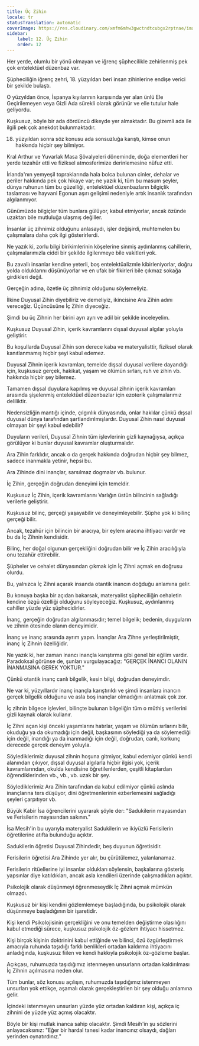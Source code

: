 ```yaml
---
title: Üç Zihin
locale: tr
statusTranslation: automatic
coverImage: https://res.cloudinary.com/xmfm6mhw3gwctndtcubgx2rptnae/image/upload/v1741354419/small_cover_la_gran_rebelion_28716e29d2.webp
sidebar:
    label: 12. Üç Zihin
    order: 12
---
```

Her yerde, olumlu bir yönü olmayan ve iğrenç şüphecilikle zehirlenmiş pek çok entelektüel düzenbaz var.

Şüpheciliğin iğrenç zehri, 18. yüzyıldan beri insan zihinlerine endişe verici bir şekilde bulaştı.

O yüzyıldan önce, İspanya kıyılarının karşısında yer alan ünlü Ele Geçirilemeyen veya Gizli Ada sürekli olarak görünür ve elle tutulur hale geliyordu.

Kuşkusuz, böyle bir ada dördüncü dikeyde yer almaktadır. Bu gizemli ada ile ilgili pek çok anekdot bulunmaktadır.

18. yüzyıldan sonra söz konusu ada sonsuzluğa karıştı, kimse onun hakkında hiçbir şey bilmiyor.

Kral Arthur ve Yuvarlak Masa Şövalyeleri döneminde, doğa elementleri her yerde tezahür etti ve fiziksel atmosferimize derinlemesine nüfuz etti.

İrlanda'nın yemyeşil topraklarında hala bolca bulunan cinler, dehalar ve periler hakkında pek çok hikaye var; ne yazık ki, tüm bu masum şeyler, dünya ruhunun tüm bu güzelliği, entelektüel düzenbazların bilgiçlik taslaması ve hayvani Egonun aşırı gelişimi nedeniyle artık insanlık tarafından algılanmıyor.

Günümüzde bilgiçler tüm bunlara gülüyor, kabul etmiyorlar, ancak özünde uzaktan bile mutluluğa ulaşmış değiller.

İnsanlar üç zihnimiz olduğunu anlasaydı, işler değişirdi, muhtemelen bu çalışmalara daha çok ilgi gösterirlerdi.

Ne yazık ki, zorlu bilgi birikimlerinin köşelerine sinmiş aydınlanmış cahillerin, çalışmalarımızla ciddi bir şekilde ilgilenmeye bile vakitleri yok.

Bu zavallı insanlar kendine yeterli, boş entelektüalizmle kibirleniyorlar, doğru yolda olduklarını düşünüyorlar ve en ufak bir fikirleri bile çıkmaz sokağa girdikleri değil.

Gerçeğin adına, özetle üç zihnimiz olduğunu söylemeliyiz.

İlkine Duyusal Zihin diyebiliriz ve demeliyiz, ikincisine Ara Zihin adını vereceğiz. Üçüncüsüne İç Zihin diyeceğiz.

Şimdi bu üç Zihnin her birini ayrı ayrı ve adil bir şekilde inceleyelim.

Kuşkusuz Duyusal Zihin, içerik kavramlarını dışsal duyusal algılar yoluyla geliştirir.

Bu koşullarda Duyusal Zihin son derece kaba ve materyalisttir, fiziksel olarak kanıtlanmamış hiçbir şeyi kabul edemez.

Duyusal Zihnin içerik kavramları, temelde dışsal duyusal verilere dayandığı için, kuşkusuz gerçek, hakikat, yaşam ve ölümün sırları, ruh ve zihin vb. hakkında hiçbir şey bilemez.

Tamamen dışsal duyulara kapılmış ve duyusal zihnin içerik kavramları arasında şişelenmiş entelektüel düzenbazlar için ezoterik çalışmalarımız deliliktir.

Nedensizliğin mantığı içinde, çılgınlık dünyasında, onlar haklılar çünkü dışsal duyusal dünya tarafından şartlandırılmışlardır. Duyusal Zihin nasıl duyusal olmayan bir şeyi kabul edebilir?

Duyuların verileri, Duyusal Zihnin tüm işlevlerinin gizli kaynağıysa, açıkça görülüyor ki bunlar duyusal kavramlar oluşturmalıdır.

Ara Zihin farklıdır, ancak o da gerçek hakkında doğrudan hiçbir şey bilmez, sadece inanmakla yetinir, hepsi bu.

Ara Zihinde dini inançlar, sarsılmaz dogmalar vb. bulunur.

İç Zihin, gerçeğin doğrudan deneyimi için temeldir.

Kuşkusuz İç Zihin, içerik kavramlarını Varlığın üstün bilincinin sağladığı verilerle geliştirir.

Kuşkusuz bilinç, gerçeği yaşayabilir ve deneyimleyebilir. Şüphe yok ki bilinç gerçeği bilir.

Ancak, tezahür için bilincin bir aracıya, bir eylem aracına ihtiyacı vardır ve bu da İç Zihnin kendisidir.

Bilinç, her doğal olgunun gerçekliğini doğrudan bilir ve İç Zihin aracılığıyla onu tezahür ettirebilir.

Şüpheler ve cehalet dünyasından çıkmak için İç Zihni açmak en doğrusu olurdu.

Bu, yalnızca İç Zihni açarak insanda otantik inancın doğduğu anlamına gelir.

Bu konuya başka bir açıdan bakarsak, materyalist şüpheciliğin cehaletin kendine özgü özelliği olduğunu söyleyeceğiz. Kuşkusuz, aydınlanmış cahiller yüzde yüz şüphecidirler.

İnanç, gerçeğin doğrudan algılanmasıdır; temel bilgelik; bedenin, duyguların ve zihnin ötesinde olanın deneyimidir.

İnanç ve inanç arasında ayrım yapın. İnançlar Ara Zihne yerleştirilmiştir, inanç İç Zihnin özelliğidir.

Ne yazık ki, her zaman inancı inançla karıştırma gibi genel bir eğilim vardır. Paradoksal görünse de, şunları vurgulayacağız: "GERÇEK İNANCI OLANIN İNANMASINA GEREK YOKTUR."

Çünkü otantik inanç canlı bilgelik, kesin bilgi, doğrudan deneyimdir.

Ne var ki, yüzyıllardır inanç inançla karıştırıldı ve şimdi insanlara inancın gerçek bilgelik olduğunu ve asla boş inançlar olmadığını anlatmak çok zor.

İç zihnin bilgece işlevleri, bilinçte bulunan bilgeliğin tüm o müthiş verilerini gizli kaynak olarak kullanır.

İç Zihni açan kişi önceki yaşamlarını hatırlar, yaşam ve ölümün sırlarını bilir, okuduğu ya da okumadığı için değil, başkasının söylediği ya da söylemediği için değil, inandığı ya da inanmadığı için değil, doğrudan, canlı, korkunç derecede gerçek deneyim yoluyla.

Söylediklerimiz duyusal zihnin hoşuna gitmiyor, kabul edemiyor çünkü kendi alanından çıkıyor, dışsal duyusal algılarla hiçbir ilgisi yok, içerik kavramlarından, okulda kendisine öğretilenlerden, çeşitli kitaplardan öğrendiklerinden vb., vb., vb. uzak bir şey.

Söylediklerimiz Ara Zihin tarafından da kabul edilmiyor çünkü aslında inançlarına ters düşüyor, dini öğretmenlerinin ezberlemesini sağladığı şeyleri çarpıtıyor vb.

Büyük Kabir İsa öğrencilerini uyararak şöyle der: "Sadukilerin mayasından ve Ferisilerin mayasından sakının."

İsa Mesih'in bu uyarıyla materyalist Sadukilerin ve ikiyüzlü Ferisilerin öğretilerine atıfta bulunduğu açıktır.

Sadukilerin öğretisi Duyusal Zihindedir, beş duyunun öğretisidir.

Ferisilerin öğretisi Ara Zihinde yer alır, bu çürütülemez, yalanlanamaz.

Ferisilerin ritüellerine iyi insanlar oldukları söylensin, başkalarına gösteriş yapsınlar diye katıldıkları, ancak asla kendileri üzerinde çalışmadıkları açıktır.

Psikolojik olarak düşünmeyi öğrenmeseydik İç Zihni açmak mümkün olmazdı.

Kuşkusuz bir kişi kendini gözlemlemeye başladığında, bu psikolojik olarak düşünmeye başladığının bir işaretidir.

Kişi kendi Psikolojisinin gerçekliğini ve onu temelden değiştirme olasılığını kabul etmediği sürece, kuşkusuz psikolojik öz-gözlem ihtiyacı hissetmez.

Kişi birçok kişinin doktrinini kabul ettiğinde ve bilinci, özü özgürleştirmek amacıyla ruhunda taşıdığı farklı benlikleri ortadan kaldırma ihtiyacını anladığında, kuşkusuz fiilen ve kendi hakkıyla psikolojik öz-gözleme başlar.

Açıkçası, ruhumuzda taşıdığımız istenmeyen unsurların ortadan kaldırılması İç Zihnin açılmasına neden olur.

Tüm bunlar, söz konusu açılışın, ruhumuzda taşıdığımız istenmeyen unsurları yok ettikçe, aşamalı olarak gerçekleştirilen bir şey olduğu anlamına gelir.

İçindeki istenmeyen unsurları yüzde yüz ortadan kaldıran kişi, açıkça iç zihnini de yüzde yüz açmış olacaktır.

Böyle bir kişi mutlak inanca sahip olacaktır. Şimdi Mesih'in şu sözlerini anlayacaksınız: "Eğer bir hardal tanesi kadar inancınız olsaydı, dağları yerinden oynatırdınız."

